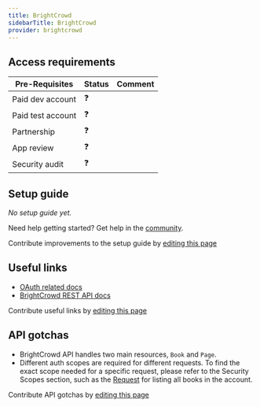 ```yaml
---
title: BrightCrowd
sidebarTitle: BrightCrowd
provider: brightcrowd
---
```




<Overview />
<PreBuiltTooling provider={providers[pageMetadata.provider]} />
<PreBuiltUseCases />

## Access requirements
| Pre-Requisites | Status | Comment|
| - | - | - |
| Paid dev account | ❓ |  |
| Paid test account | ❓ |  |
| Partnership | ❓ | |
| App review | ❓ |  |
| Security audit | ❓ | |


## Setup guide

_No setup guide yet._

<Tip>Need help getting started? Get help in the [community](https://nango.dev/slack).</Tip>

<Note>Contribute improvements to the setup guide by [editing this page](https://github.com/nangohq/nango/tree/master/docs-v2/integrations/all/brightcrowd.mdx)</Note>


## Useful links

-   [OAuth related docs](https://brightcrowd.com/partner-api#/operations/listBooks#Request)
-   [BrightCrowd REST API docs](https://brightcrowd.com/partner-api#/)

<Note>Contribute useful links by [editing this page](https://github.com/nangohq/nango/tree/master/docs-v2/integrations/all/brightcrowd.mdx)</Note>

## API gotchas

-   BrightCrowd API handles two main resources, `Book` and `Page`.
-   Different auth scopes are required for different requests. To find the exact scope needed for a specific request, please refer to the Security Scopes section, such as the [Request](https://brightcrowd.com/partner-api#/operations/listBooks#Request) for listing all books in the account.

<Note>Contribute API gotchas by [editing this page](https://github.com/nangohq/nango/tree/master/docs-v2/integrations/all/brightcrowd.mdx)</Note>